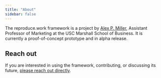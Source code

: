 ```yaml
---
title: "About"
sidebar: false
---
```


The reproduce.work framework is a project by [Alex P. Miller](https://alexmiller.phd), Assistant Professor of Marketing at the USC Marshall School of Business. It is currently a proof-of-concept prototype and in alpha release. 


## Reach out

If you are interested in using the framework, contributing, or discussing its future, [please reach out directly](mailto:alex.miller@marshall.usc.edu).
